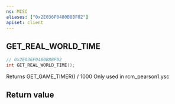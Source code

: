 ```yaml
---
ns: MISC
aliases: ["0x2E036F0480B8BF02"]
apiset: client
---
```

## GET_REAL_WORLD_TIME

```c
// 0x2E036F0480B8BF02
int GET_REAL_WORLD_TIME();
```

Returns GET_GAME_TIMER() / 1000
Only used in rcm_pearson1.ysc


## Return value